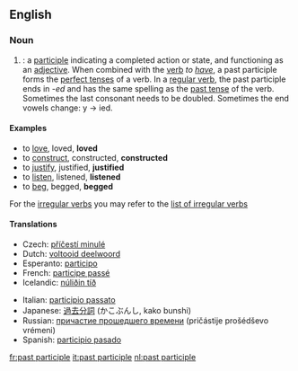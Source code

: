 ==English==

===Noun===
{{en-noun|sg=[[past]] [[participle]]}}

# {{grammar}}: a [[participle]] indicating a completed action or state, and functioning as an [[adjective]]. When combined with the [[verb]] ''to [[have]]'', a past participle forms the [[perfect tense]]s of a verb. In a [[regular verb]], the past participle ends in -''ed'' and has the same spelling as the [[past tense]] of the verb. Sometimes the last consonant needs to be doubled. Sometimes the end vowels change: y -> ied.

====Examples====
*to [[love]], loved, '''loved'''
*to [[construct]], constructed, '''constructed'''
*to [[justify]], justified, '''justified'''
*to [[listen]], listened, '''listened'''
*to [[beg]], begged, '''begged'''

For the [[irregular verb]]s you may refer to the [[Wiktionary Appendix:Irregular verbs|list of irregular verbs]]

====Translations====
{{top}}
*Czech: [[příčestí minulé]] {{n}}
*Dutch: [[voltooid deelwoord]] {{n}}
*Esperanto: [[participo]]
*French: [[participe passé]] {{m}}
*Icelandic: [[núliðin tíð]] {{f}}
{{mid}}
*Italian: [[participio passato]] {{m}}
*Japanese: [[過去分詞]] (かこぶんし, kako bunshi)
*Russian: [[причастие прошедшего времени]] (pričástije prošédševo vrémeni) {{n}}
*Spanish: [[participio pasado]] {{m}}
{{bottom}}

[[fr:past participle]]
[[it:past participle]]
[[nl:past participle]]